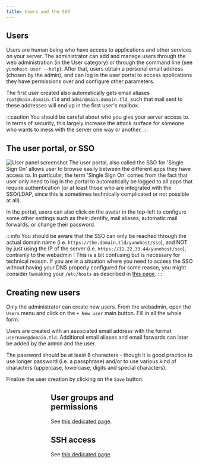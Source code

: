 ```yaml
---
title: Users and the SSO
---
```



## Users

Users are human being who have access to applications and other services on your server. The administrator can add and manage users through the web administration (in the User category) or through the command line (see `yunohost user --help`). After that, users obtain a personal email address (chosen by the admin), and can log in the user portal to access applications they have permissions over and configure other parameters.

The first user created also automatically gets email aliases `root@main.domain.tld` and `admin@main.domain.tld`, such that mail sent to these addresses will end up in the first user's mailbox.

:::caution
You should be careful about who you give your server access to. In terms of security, this largely increase the attack surface for someone who wants to mess with the server one way or another.
:::

## The user portal, or SSO

![User panel screenshot](/img/user_panel.jpg)
The user portal, also called the SSO for 'Single Sign On' allows user to browse easily between the different apps they have access to. In particular, the term 'Single Sign On' comes from the fact that user only need to log in the portal to automatically be logged to all apps that require authentication (or at least those who are integrated with the SSO/LDAP, since this is sometimes technically complicated or not possible at all).

In the portal, users can also click on the avatar in the top-left to configure some other settings such as their identify, mail aliases, automatic mail forwards, or change their password.

:::info
You should be aware that the SSO can only be reached through the actual domain name (i.e. `https://the.domain.tld/yunohost/sso`), and NOT by just using the IP of the server (i.e. `https://11.22.33.44/yunohost/sso`), contrarily to the webadmin ! This is a bit confusing but is necessary for technical reason. If you are in a situation where you need to access the SSO without having your DNS properly configured for some reason, you might consider tweaking your `/etc/hosts` as described in [this page](/dns_local_network).
:::

## Creating new users

Only the administrator can create new users. From the webadmin, open the `Users` menu and click on the `+ New user` main button. Fill in all the whole form.

Users are created with an associated email address with the format `username@domain.tld`. Additional email aliases and email forwards can later be added by the admin and the user.

The password should be at least 8 characters - though it is good practice to use longer password (i.e. a passphrase) and/or to use various kind of characters (uppercase, lowercase, digits and special characters).

Finalize the user creation by clicking on the `Save` button.

<Figure caption="From the main menu of the webadmin, open `Users`." alt="Main menu" src="/img/create_user_1.png"/>
<Figure caption="From the top of the users list, click on `+ New user`." alt="Users list" src="/img/create_user_2.png"/>
<Figure caption="Fill in the form." alt="User creation form" src="/img/create_user_3.png"/>

## User groups and permissions

See [this dedicated page](/groups_and_permissions).

## SSH access

See [this dedicated page](/ssh).
